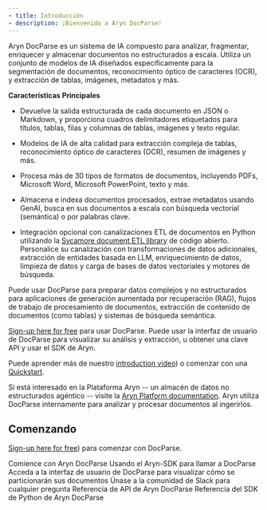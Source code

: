 ```yaml
---
- title: Introducción
- description: ¡Bienvenido a Aryn DocParse!
---
```


Aryn DocParse es un sistema de IA compuesto para analizar, fragmentar, enriquecer y almacenar documentos no estructurados a escala. Utiliza un conjunto de modelos de IA diseñados específicamente para la segmentación de documentos, reconocimiento óptico de caracteres (OCR), y extracción de tablas, imágenes, metadatos y más.

**Características Principales**

* Devuelve la salida estructurada de cada documento en JSON o Markdown, y proporciona cuadros delimitadores etiquetados para títulos, tablas, filas y columnas de tablas, imágenes y texto regular.

* Modelos de IA de alta calidad para extracción compleja de tablas, reconocimiento óptico de caracteres (OCR), resumen de imágenes y más.

* Procesa más de 30 tipos de formatos de documentos, incluyendo PDFs, Microsoft Word, Microsoft PowerPoint, texto y más.

* Almacena e indexa documentos procesados, extrae metadatos usando GenAI, busca en sus documentos a escala con búsqueda vectorial (semántica) o por palabras clave.

* Integración opcional con canalizaciones ETL de documentos en Python utilizando la [Sycamore document ETL library](https://github.com/aryn-ai/sycamore) de código abierto. Personalice su canalización con transformaciones de datos adicionales, extracción de entidades basada en LLM, enriquecimiento de datos, limpieza de datos y carga de bases de datos vectoriales y motores de búsqueda.

Puede usar DocParse para preparar datos complejos y no estructurados para aplicaciones de generación aumentada por recuperación (RAG), flujos de trabajo de procesamiento de documentos, extracción de contenido de documentos (como tablas) y sistemas de búsqueda semántica.

[Sign-up here for free](https://console.aryn.ai/signup/) para usar DocParse. Puede usar la interfaz de usuario de DocParse para visualizar su análisis y extracción, u obtener una clave API y usar el SDK de Aryn.

Puede aprender más de nuestro [introduction video](https://www.aryn.ai/?name=ArynPartitioningService_Intro)) o comenzar con una [Quickstart](docparse/quickstart).

Si está interesado en la Plataforma Aryn -- un almacén de datos no estructurados agéntico -- visite la [Aryn Platform documentation](./introduction). Aryn utiliza DocParse internamente para analizar y procesar documentos al ingerirlos.

## Comenzando

[Sign-up here for free](https://console.aryn.ai/signup/)) para comenzar con DocParse.

<CardGroup cols={2}>
  <Card title="Quickstart" icon="play" href="/es/docparse/quickstart">
    Comience con Aryn DocParse
  </Card>

  <Card title="Use el Aryn-SDK" icon="rectangle-terminal" href="docparse/aryn_sdk">
    Usando el Aryn-SDK para llamar a DocParse
  </Card>

  <Card title="Use la interfaz de usuario de DocParse" icon="palette" href="http://app.aryn.ai/docparse/">
    Acceda a la interfaz de usuario de DocParse para visualizar cómo se particionarán sus documentos
  </Card>

  <Card title="Comunidad de Slack" icon="slack" href="https://join.slack.com/t/sycamore-ulj8912/shared_invite/zt-23sv0yhgy-MywV5dkVQ~F98Aoejo48Jg">
    Únase a la comunidad de Slack para cualquier pregunta
  </Card>

  <Card title="Referencia de API" icon="webhook" href="api-reference/introduction">
    Referencia de API de Aryn DocParse
  </Card>

  <Card title="Referencia del SDK de Aryn DocParse" icon="python" href="sdk-reference/partition">
    Referencia del SDK de Python de Aryn DocParse
  </Card>
</CardGroup>
